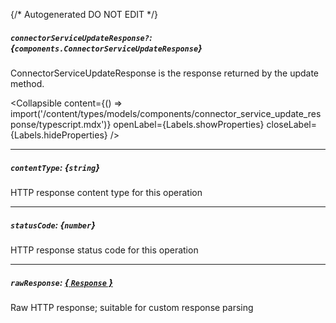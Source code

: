 {/* Autogenerated DO NOT EDIT  */}

##### `connectorServiceUpdateResponse?`: *{`components.ConnectorServiceUpdateResponse`}*
ConnectorServiceUpdateResponse is the response returned by the update method.

<Collapsible content={() => import('/content/types/models/components/connector_service_update_response/typescript.mdx')} openLabel={Labels.showProperties} closeLabel={Labels.hideProperties} />


---
##### `contentType`: *{`string`}*
HTTP response content type for this operation

---
##### `statusCode`: *{`number`}*
HTTP response status code for this operation

---
##### `rawResponse`: [*{ `Response` }*](https://developer.mozilla.org/en-US/docs/Web/API/Response)
Raw HTTP response; suitable for custom response parsing


